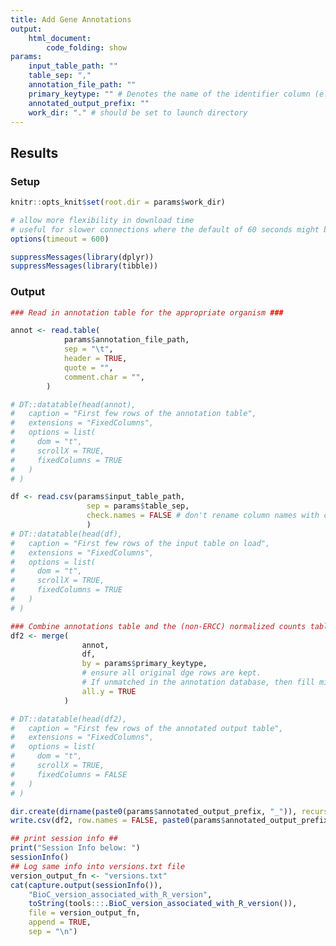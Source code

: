 ```yaml
---
title: Add Gene Annotations
output: 
    html_document:
        code_folding: show
params:
    input_table_path: ""
    table_sep: ","
    annotation_file_path: ""
    primary_keytype: "" # Denotes the name of the identifier column (e.g. ENSEMBL, TAIR)
    annotated_output_prefix: ""
    work_dir: "." # should be set to launch directory 
---
```


## Results {.tabset}

### Setup
```r
knitr::opts_knit$set(root.dir = params$work_dir)
```

```r
# allow more flexibility in download time
# useful for slower connections where the default of 60 seconds might be exceeded
options(timeout = 600)

suppressMessages(library(dplyr))
suppressMessages(library(tibble))
```

### Output
```r
### Read in annotation table for the appropriate organism ###

annot <- read.table(
            params$annotation_file_path,
            sep = "\t",
            header = TRUE,
            quote = "",
            comment.char = "",
        )

# DT::datatable(head(annot),
#   caption = "First few rows of the annotation table",
#   extensions = "FixedColumns",
#   options = list(
#     dom = "t",
#     scrollX = TRUE,
#     fixedColumns = TRUE
#   )
# )
```

```r
df <- read.csv(params$input_table_path,
                 sep = params$table_sep,
                 check.names = FALSE # don't rename column names with check.names
                 )
# DT::datatable(head(df),
#   caption = "First few rows of the input table on load",
#   extensions = "FixedColumns",
#   options = list(
#     dom = "t",
#     scrollX = TRUE,
#     fixedColumns = TRUE
#   )
# )
```

```r
### Combine annotations table and the (non-ERCC) normalized counts table
df2 <- merge(
                annot,
                df,
                by = params$primary_keytype,
                # ensure all original dge rows are kept.
                # If unmatched in the annotation database, then fill missing with NAN
                all.y = TRUE
            )

# DT::datatable(head(df2),
#   caption = "First few rows of the annotated output table",
#   extensions = "FixedColumns",
#   options = list(
#     dom = "t",
#     scrollX = TRUE,
#     fixedColumns = FALSE
#   )
# )

dir.create(dirname(paste0(params$annotated_output_prefix, "_")), recursive = TRUE)
write.csv(df2, row.names = FALSE, paste0(params$annotated_output_prefix, "differential_expression.csv"))
```

```r
## print session info ##
print("Session Info below: ")
sessionInfo()
## Log same info into versions.txt file
version_output_fn <- "versions.txt"
cat(capture.output(sessionInfo()),
    "BioC_version_associated_with_R_version",
    toString(tools:::.BioC_version_associated_with_R_version()),
    file = version_output_fn,
    append = TRUE,
    sep = "\n")
```